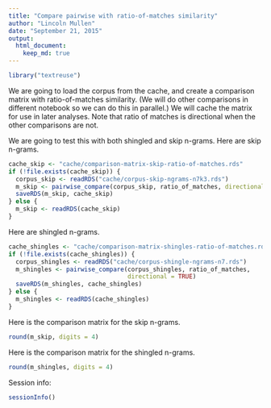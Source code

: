 ```yaml
---
title: "Compare pairwise with ratio-of-matches similarity"
author: "Lincoln Mullen"
date: "September 21, 2015"
output: 
  html_document:
    keep_md: true
---
```


```r
library("textreuse")
```

We are going to load the corpus from the cache, and create a comparison matrix with ratio-of-matches similarity. (We will do other comparisons in different notebook so we can do this in parallel.) We will cache the matrix for use in later analyses. Note that ratio of matches is directional when the other comparisons are not. 

We are going to test this with both shingled and skip n-grams. Here are skip n-grams.

```r
cache_skip <- "cache/comparison-matrix-skip-ratio-of-matches.rds"
if (!file.exists(cache_skip)) {
  corpus_skip <- readRDS("cache/corpus-skip-ngrams-n7k3.rds")
  m_skip <- pairwise_compare(corpus_skip, ratio_of_matches, directional = TRUE)
  saveRDS(m_skip, cache_skip)
} else {
  m_skip <- readRDS(cache_skip)
}
```

Here are shingled n-grams.

```r
cache_shingles <- "cache/comparison-matrix-shingles-ratio-of-matches.rds"
if (!file.exists(cache_shingles)) {
  corpus_shingles <- readRDS("cache/corpus-shingle-ngrams-n7.rds")
  m_shingles <- pairwise_compare(corpus_shingles, ratio_of_matches, 
                                 directional = TRUE)
  saveRDS(m_shingles, cache_shingles)
} else {
  m_shingles <- readRDS(cache_shingles)
}
```

Here is the comparison matrix for the skip n-grams.

```r
round(m_skip, digits = 4)
```

Here is the comparison matrix for the shingled n-grams.

```r
round(m_shingles, digits = 4)
```

Session info:

```r
sessionInfo()
```
